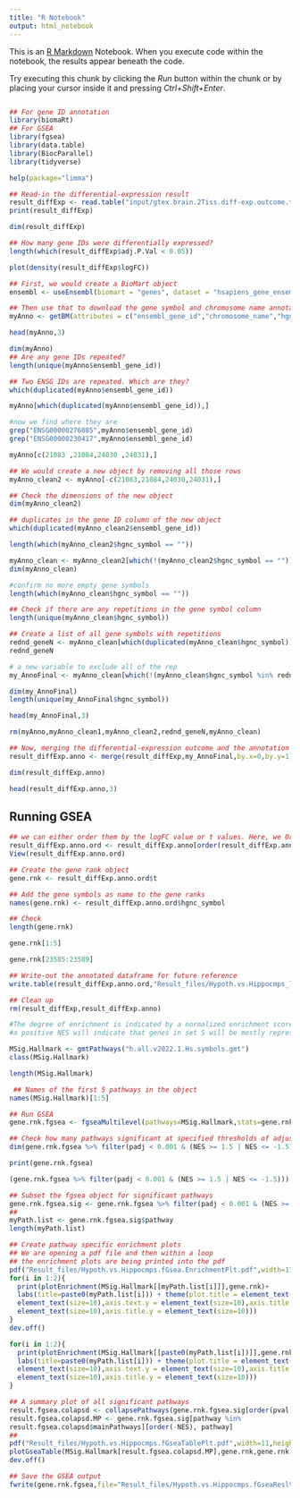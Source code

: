 ---
title: "R Notebook"
output: html_notebook
---

This is an [R Markdown](http://rmarkdown.rstudio.com) Notebook. When you execute code within the notebook, the results appear beneath the code. 

Try executing this chunk by clicking the *Run* button within the chunk or by placing your cursor inside it and pressing *Ctrl+Shift+Enter*. 

```{r}

```

```{r}
## For gene ID annotation
library(biomaRt)
## For GSEA
library(fgsea)
library(data.table)
library(BiocParallel)
library(tidyverse)
```

```{r}
help(package="limma")
```

```{r}
## Read-in the differential-expression result
result_diffExp <- read.table("input/gtex.brain.2Tiss.diff-exp.outcome.txt",sep="\t",header=TRUE,row.names = 1)
print(result_diffExp)
```
```{r}
dim(result_diffExp)
```
```{r}
## How many gene IDs were differentially expressed?
length(which(result_diffExp$adj.P.Val < 0.05))

```
```{r}
plot(density(result_diffExp$logFC))
```

```{r}
## First, we would create a BioMart object
ensembl <- useEnsembl(biomart = "genes", dataset = "hsapiens_gene_ensembl")
```

```{r}
## Then use that to download the gene symbol and chromosome name annotations for all the gene IDs in our diff.-exp. dataset
myAnno <- getBM(attributes = c("ensembl_gene_id","chromosome_name","hgnc_symbol"),filters="ensembl_gene_id",values = rownames(result_diffExp), mart = ensembl)
```

```{r}
head(myAnno,3)
```
```{r}
dim(myAnno)
## Are any gene IDs repeated?
length(unique(myAnno$ensembl_gene_id))
```
```{r}
## Two ENSG IDs are repeated. Which are they?
which(duplicated(myAnno$ensembl_gene_id))

```
```{r}
myAnno[which(duplicated(myAnno$ensembl_gene_id)),]
```
```{r}
#now we find where they are
grep("ENSG00000276085",myAnno$ensembl_gene_id)
grep("ENSG00000230417",myAnno$ensembl_gene_id)
```

```{r}
myAnno[c(21083 ,21084,24030 ,24031),]
```
```{r}
## We would create a new object by removing all those rows
myAnno_clean2 <- myAnno[-c(21083,21084,24030,24031),]

## Check the dimensions of the new object
dim(myAnno_clean2)
```
```{r}
## duplicates in the gene ID column of the new object
which(duplicated(myAnno_clean2$ensembl_gene_id))
```
```{r}
length(which(myAnno_clean2$hgnc_symbol == ""))
```

```{r}
myAnno_clean <- myAnno_clean2[which(!(myAnno_clean2$hgnc_symbol == "")),]
dim(myAnno_clean)
```
```{r}
#confirm no more empty gene symbols
length(which(myAnno_clean$hgnc_symbol == ""))
```
```{r}
## Check if there are any repetitions in the gene symbol column
length(unique(myAnno_clean$hgnc_symbol))
```



```{r}
## Create a list of all gene symbols with repetitions
rednd_geneN <- myAnno_clean[which(duplicated(myAnno_clean$hgnc_symbol)),]
rednd_geneN
```

```{r}
# a new variable to exclude all of the rep
my_AnnoFinal <- myAnno_clean[which(!(myAnno_clean$hgnc_symbol %in% rednd_geneN$hgnc_symbol)),]
```

```{r}
dim(my_AnnoFinal)
length(unique(my_AnnoFinal$hgnc_symbol))
```
```{r}
head(my_AnnoFinal,3)
```
```{r}
rm(myAnno,myAnno_clean1,myAnno_clean2,rednd_geneN,myAnno_clean)
```


```{r}
## Now, merging the differential-expression outcome and the annotation data
result_diffExp.anno <- merge(result_diffExp,my_AnnoFinal,by.x=0,by.y=1)
```

```{r}
dim(result_diffExp.anno)

```

```{r}
head(result_diffExp.anno,3)
```










## Running GSEA



```{r}
## we can either order them by the logFC value or t values. Here, we Order the differential expression outcome by t-statistic.
result_diffExp.anno.ord <- result_diffExp.anno[order(result_diffExp.anno$t,decreasing=TRUE),]
View(result_diffExp.anno.ord)
```

```{r}
## Create the gene rank object
gene.rnk <- result_diffExp.anno.ord$t

## Add the gene symbols as name to the gene ranks
names(gene.rnk) <- result_diffExp.anno.ord$hgnc_symbol

```
```{r}
## Check
length(gene.rnk)
```
 
```{r}
gene.rnk[1:5]
```

```{r}
gene.rnk[23585:23589]
```





```{r}
## Write-out the annotated dataframe for future reference
write.table(result_diffExp.anno.ord,"Result_files/Hypoth.vs.Hippocmps_limma_reslt.txt",sep="\t",quote=FALSE,row.names = FALSE)
```

```{r}
## Clean up
rm(result_diffExp,result_diffExp.anno)
```



```{r}
#The degree of enrichment is indicated by a normalized enrichment score or NES. A significant positive NES value indicates that members of the gene set tend to appear at the top of the ranked transcriptome data and a significant negative NES indicates the opposite.
#a positive NES will indicate that genes in set S will be mostly represented at the top of your list L. a negative NES will indicate that the genes in the set S will be mostly at the bottom of your list 

MSig.Hallmark <- gmtPathways("h.all.v2022.1.Hs.symbols.gmt")
class(MSig.Hallmark)
```
```{r}
length(MSig.Hallmark)
```

```{r}
 ## Names of the first 5 pathways in the object
names(MSig.Hallmark)[1:5]
```

```{r}
## Run GSEA
gene.rnk.fgsea <- fgseaMultilevel(pathways=MSig.Hallmark,stats=gene.rnk,eps=0.0,minSize=15,maxSize=500)
```

```{r}
## Check how many pathways significant at specified thresholds of adjusted p-value and NES
dim(gene.rnk.fgsea %>% filter(padj < 0.001 & (NES >= 1.5 | NES <= -1.5)))
```
```{r}
print(gene.rnk.fgsea)
```
```{r}
(gene.rnk.fgsea %>% filter(padj < 0.001 & (NES >= 1.5 | NES <= -1.5)))[,c(1:3,6)]
```

```{r}
## Subset the fgsea object for significant pathways
gene.rnk.fgsea.sig <- gene.rnk.fgsea %>% filter(padj < 0.001 & (NES >= 1.5 | NES <= -1.5))
##
myPath.list <- gene.rnk.fgsea.sig$pathway
length(myPath.list)

```

```{r}
## Create pathway specific enrichment plots
## We are opening a pdf file and then within a loop
## the enrichment plots are being printed into the pdf
pdf("Result_files/Hypoth.vs.Hippocmps.fGsea.EnrichmentPlt.pdf",width=11,height=9)
for(i in 1:2){
  print(plotEnrichment(MSig.Hallmark[[myPath.list[i]]],gene.rnk)+ 
  labs(title=paste0(myPath.list[i])) + theme(plot.title = element_text(size=10),axis.text.x = 
  element_text(size=10),axis.text.y = element_text(size=10),axis.title.x = 
  element_text(size=10),axis.title.y = element_text(size=10)))
}
dev.off()
```



```{r}
for(i in 1:2){
  print(plotEnrichment(MSig.Hallmark[[paste0(myPath.list[i])]],gene.rnk)+ 
  labs(title=paste0(myPath.list[i])) + theme(plot.title = element_text(size=10),axis.text.x = 
  element_text(size=10),axis.text.y = element_text(size=10),axis.title.x = 
  element_text(size=10),axis.title.y = element_text(size=10)))
}
```

```{r}
## A summary plot of all significant pathways
result.fgsea.colapsd <- collapsePathways(gene.rnk.fgsea.sig[order(pval)][padj < 0.01],MSig.Hallmark,gene.rnk)
result.fgsea.colapsd.MP <- gene.rnk.fgsea.sig[pathway %in% 
result.fgsea.colapsd$mainPathways][order(-NES), pathway]  
##
pdf("Result_files/Hypoth.vs.Hippocmps.fGseaTablePlt.pdf",width=11,height=9)
plotGseaTable(MSig.Hallmark[result.fgsea.colapsd.MP],gene.rnk,gene.rnk.fgsea,gseaParam = 0.5)
dev.off()
```

```{r}
## Save the GSEA output
fwrite(gene.rnk.fgsea,file="Result_files/Hypoth.vs.Hippocmps.fGseaReslt.txt",sep="\t",sep2=c(""," ",""))
```



```{r}
```


